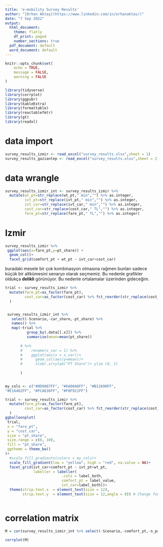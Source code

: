 ```yaml
---
title: 'e-mobility Survey Results'
author: "[Orhan Aktaş](https://www.linkedin.com/in/orhanaktas/)"
date: "7 Sep 2022"
output:
  html_document:
    theme: flatly
    df_print: paged
    number_sections: true
  pdf_document: default
  word_document: default
---
```


```r
knitr::opts_chunk$set(
	echo = TRUE,
	message = FALSE,
	warning = FALSE
)
```

```r

library(tidyverse)
library(corrplot)
library(ggpubr)
library(kableExtra)
library(formattable)
library(reactablefmtr)
library(gt)
library(readxl)
```

# data import

```r
survey_results_izmir <- read_excel("survey_results.xlsx",sheet = 1)
survey_results_gaziantep <- read_excel("survey_results.xlsx",sheet = 2)
```

# data wrangle


```r
survey_results_izmir_int <- survey_results_izmir %>% 
  mutate(wt_pt=str_replace(wt_pt," min","") %>% as.integer,
         ivt_pt=str_replace(ivt_pt," min","") %>% as.integer,
         ivt_car=str_replace(ivt_car," min","") %>% as.integer,
         cost_car=str_replace(cost_car," TL","") %>% as.integer,
         fare_pt=str_replace(fare_pt," TL","") %>% as.integer) 

```

# Izmir

```r
survey_results_izmir %>% 
 ggplot(aes(x=fare_pt,y=pt_share)) +
  geom_col()+ 
  facet_grid(comfort_pt + wt_pt ~ ivt_car+cost_car)
```

buradaki mesele bir çok kombinasyon olmasına rağmen bunları sadece küçük bir altkümesini senaryo olarak seçmemiz. Bu nedenle grafikler oldukça **delikli** görünüyor. Bu nedenle ortalamalar üzerinden gideceğim.

```r
trial <- survey_results_izmir %>% 
  mutate(fare_pt=as_factor(fare_pt),
         cost_car=as_factor(cost_car) %>% fct_reorder(str_replace(cost_car," TL","") %>% as.integer)
  )


 survey_results_izmir_int %>% 
   select(-Scenario,-car_share,-pt_share) %>% 
   names() %>% 
   map(~trial %>% 
          group_by(.data[[.x]]) %>% 
          summarise(mean=mean(pt_share)) 
       
       # %>% 
       #    rename(x_var = 1) %>% 
       #    ggplot(aes(x = x_var))+
       #      geom_col(aes(y=mean))+
       #      xlab(.x)+ylab("PT Share")+ ylim (0, 1)
       
       )
     

```

```r
my_cols <- c("#0D0887FF", "#6A00A8FF", "#B12A90FF",
"#E16462FF", "#FCA636FF", "#F0F921FF")

trial <- survey_results_izmir %>% 
  mutate(fare_pt=as_factor(fare_pt),
         cost_car=as_factor(cost_car) %>% fct_reorder(str_replace(cost_car," TL","") %>% as.integer)
  )
ggballoonplot(
 trial, 
 x = "fare_pt", 
 y = "cost_car",
 size = "pt_share", 
 size.range = c(0, 10),
 fill = "pt_share",
 ggtheme = theme_bw()
)+
  #scale_fill_gradientn(colors = my_cols)+ 
  scale_fill_gradient(low = "yellow", high = "red", na.value = NA)+
  facet_grid(ivt_car+comfort_pt ~ ivt_pt+wt_pt, 
             labeller = labeller(
                          .cols = label_both, 
                          comfort_pt = label_value,
                          ivt_car=label_both))+    
  theme(strip.text.x  = element_text(size = 12),
        strip.text.y  = element_text(size = 12,angle = 0)) # Change font size
  

```

# correlation matrix

```r

M = cor(survey_results_izmir_int %>% select(-Scenario,-comfort_pt,-n_pax_car,-car_share))
 
corrplot(M)


```
